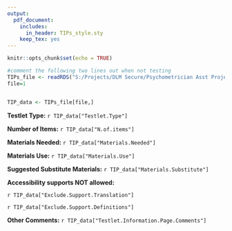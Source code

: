 ```yaml
---
output: 
  pdf_document:
    includes:
      in_header: TIPs_style.sty
    keep_tex: yes
---
```


```r
knitr::opts_chunk$set(echo = TRUE)

#comment the following two lines out when not testing
TIPs_file <- readRDS("S:/Projects/DLM Secure/Psychometrician Asst Projects/Jennifer Projects/TIPs Automation/test_TIPs_file.rds")
file=1


TIP_data <- TIPs_file[file,]

```

\begin{center}
\textit{\textbf{This is a secure testing document. Do not reproduce or redistribute. Shred after use.}}
\medskip

\begin{tabu} to 1.0\textwidth {  X[l]  X[l]  } 
 \multirow{2}{*}{\includegraphics[height=3cm]{dlm_logo}} & {\textbf{\large{}`r TIP_data["Operational.Form.Name"]`}} \\ [3mm]
 \hfill & {\textbf{Testlet Information Page: `r TIP_data["filename"]`}} \\ [3mm]
\end{tabu}
\end{center}
\medskip

\hrulefill
\bigskip

**Testlet Type:** `r TIP_data["Testlet.Type"]`
\medskip

**Number of Items:** `r TIP_data["N.of.items"]`
\medskip

**Materials Needed:** `r TIP_data["Materials.Needed"]`
\medskip

**Materials Use:** `r TIP_data["Materials.Use"]`
\medskip

**Suggested Substitute Materials:** `r TIP_data["Materials.Substitute"]`
\medskip

\renewcommand{\arraystretch}{1.5}

\begin{center}
\begin{tabu} to 1.0\textwidth { | X[l]  X[l] | } 
 \hline
 \hfill & \hfill \\
 \textbf{DLM Text Title:} `r TIP_data["DLM.Text.Name"]` & \\ 
 \textbf{Type of Text:} `r TIP_data["Type.of.Text"]`  & \textbf{Familiar?} `r TIP_data["Familiar"]` \\ 
 \textbf{DLM Source Book:} `r TIP_data["Sourcebook"]`  &  \\ 
 \hfill & \hfill \\
 \hline
\end{tabu}
\end{center}

\bigskip

**Accessibility supports NOT allowed:** 

`r TIP_data["Exclude.Support.Translation"]`

`r TIP_data["Exclude.Support.Definitions"]`

\bigskip


**Other Comments:** `r TIP_data["Testlet.Information.Page.Comments"]`


